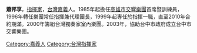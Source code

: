 {{BLP unsourced}}
'''蕭邦享'''，[[指揮家|指揮家]]，[[台灣|台灣]][[嘉義|嘉義]]人。1985年起擔任[[高雄市交響樂團|高雄市交響樂團]]首席暨訓練員，1996年轉任樂團常任指揮兼代理團長，1999年起專任於指揮一職，直至2010年合約期滿。2000年籌組台灣獨奏家室內樂團。2003年，協助台中市政府成立台中市交響樂團。
{{台湾人物小作品}}
[[Category:嘉義人|Category:嘉義人]]
[[Category:台灣指揮家|Category:台灣指揮家]]